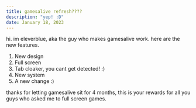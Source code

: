 ```yaml
---
title: gamesalive refresh????
description: "yep! :D"
date: January 18, 2023
---
```

hi. im eleverblue, aka the guy who makes gamesalive work. here are the new features.

1. New design
2. Full screen
3. Tab cloaker, you cant get detected! :)
4. New system
5. A new change :)

thanks for letting gamesalive sit for 4 months, this is your rewards for all you guys who asked me to full screen games.